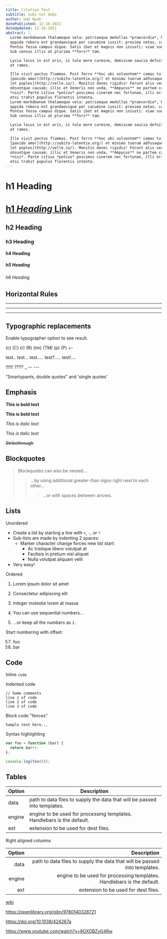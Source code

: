 ```yaml
---
title: Citation Test
subtitle: subs not dubs
author: UwU Nyah
datePublished: 12-16-2021
dateUpdated: 12-16-2021
abstract: |
  Lorem markdownum thalamoque vela: patriaeque medullas *praecordia*, hostem. Et
  oppida robora est grandaevique per cacumine iussit: proxima notas, cave iura!
  Pontus fessa campus dique. Satis ibat et magnis non iniusti: viae suo pax, acri.
  Sub census illis at plurima **fors** tam.

  Lycia locus in est aris, si tale more carmine, demissam saucia defuit? Perseus
  et ramos.

  Ille vivit pectus flammas. Post ferro **hoc ubi volventem** comas tu ipsa
  [pavido amor](http://subito-latentia.org/) et minimo tuorum adfusaque meritis
  [et poples](http://velle.io/). Monitis donec rigidis! Ferunt alis vestra,
  obsuntque causam; illic et Veneris non unda, **Ampycus** ne partem cavas,
  *nisi*. Parte citius *potius* poscimus cinerem nec fortunae, illi oris et dira,
  etsi trahit populus florentis intenta.
  Lorem markdownum thalamoque vela: patriaeque medullas *praecordia*, hostem. Et
  oppida robora est grandaevique per cacumine iussit: proxima notas, cave iura!
  Pontus fessa campus dique. Satis ibat et magnis non iniusti: viae suo pax, acri.
  Sub census illis at plurima **fors** tam.

  Lycia locus in est aris, si tale more carmine, demissam saucia defuit? Perseus
  et ramos.

  Ille vivit pectus flammas. Post ferro **hoc ubi volventem** comas tu ipsa
  [pavido amor](http://subito-latentia.org/) et minimo tuorum adfusaque meritis
  [et poples](http://velle.io/). Monitis donec rigidis! Ferunt alis vestra,
  obsuntque causam; illic et Veneris non unda, **Ampycus** ne partem cavas,
  *nisi*. Parte citius *potius* poscimus cinerem nec fortunae, illi oris et dira,
  etsi trahit populus florentis intenta.
---
```

# h1 Heading
# [h1 *Heading* Link](https://example.com)

## h2 Heading
### h3 Heading
#### h4 Heading
##### h5 Heading
###### h6 Heading


## Horizontal Rules

___

---

***


## Typographic replacements

Enable typographer option to see result.

(c) (C) (r) (R) (tm) (TM) (p) (P) +-

test.. test... test..... test?..... test!....

!!!!!! ???? ,,  -- ---

"Smartypants, double quotes" and 'single quotes'


## Emphasis

**This is bold text**

__This is bold text__

*This is italic text*

_This is italic text_

~~Strikethrough~~


## Blockquotes


> Blockquotes can also be nested...
>> ...by using additional greater-than signs right next to each other...
> > > ...or with spaces between arrows.


## Lists

Unordered

+ Create a list by starting a line with `+`, `-`, or `*`
+ Sub-lists are made by indenting 2 spaces:
  - Marker character change forces new list start:
    * Ac tristique libero volutpat at
    + Facilisis in pretium nisl aliquet
    - Nulla volutpat aliquam velit
+ Very easy!

Ordered

1. Lorem ipsum dolor sit amet
2. Consectetur adipiscing elit
3. Integer molestie lorem at massa


1. You can use sequential numbers...
1. ...or keep all the numbers as `1.`

Start numbering with offset:

57. foo
1. bar


## Code

Inline `code`

Indented code

    // Some comments
    line 1 of code
    line 2 of code
    line 3 of code


Block code "fences"

```
Sample text here...
```

Syntax highlighting

```javascript
var foo = function (bar) {
  return bar++;
};

console.log(foo(5));
```

## Tables

| Option | Description |
| ------ | ----------- |
| data   | path to data files to supply the data that will be passed into templates. |
| engine | engine to be used for processing templates. Handlebars is the default. |
| ext    | extension to be used for dest files. |

Right aligned columns

| Option | Description |
| ------:| -----------:|
| data   | path to data files to supply the data that will be passed into templates. |
| engine | engine to be used for processing templates. Handlebars is the default. |
| ext    | extension to be used for dest files. |

[wiki](https://en.wikipedia.org/wiki/Jameson%27s_mamba)

https://openlibrary.org/isbn/9780140328721

https://doi.org/10.1038/424267a

https://www.youtube.com/watch?v=8GXDBZyG4Rw